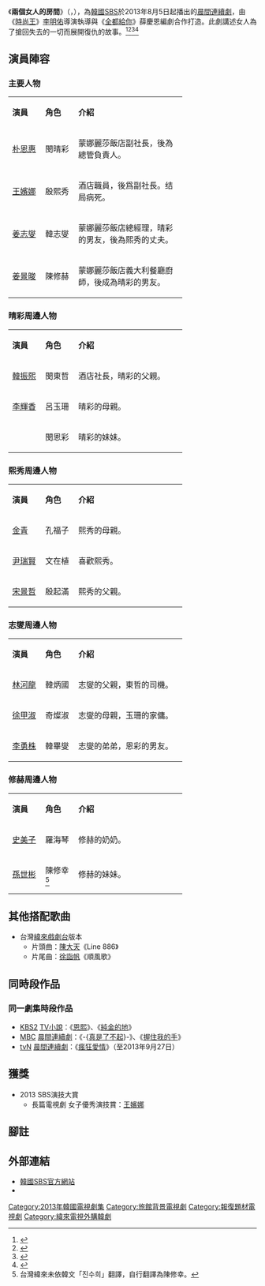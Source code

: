 {{noteTA
|G1=KO TV Show}}
{{Infobox Television
| show_name         = 兩個女人的房間
| original_name      = {{lang|ko|두 여자의 방}}
| image                = [[檔案:Two_Women's_Room.jpg|250px]]
| caption              = 
| genre                = 
| format               = 
| creator              = 
| developer            = 
| writer               = 薛慶恩
| director             = [[李明佑|李明佑]]
| creative_director    = 
| presenter            = 
| starring             = [[朴恩惠|朴恩惠]]、[[王嬪娜|王嬪娜]]、[[姜志燮|姜志燮]]<br />[[姜景晙|姜景晙]] 
| theme_song           = 
| opentheme            =  
| endtheme             = 
| composer             = 
| location             = {{KOR}}
| country              = {{KOR}}
| language             = [[韓語|韓語]]
| num_seasons          = 
| num_episodes         = 119
| list_episodes        = 
| executive_producer   = [[韓正煥|韓正煥]]
| producer             = 
| supervising_producer = 
| editor               = 
| runtime              = 約35分鐘
| company              = 
| distributor          = 
| channel              = [[SBS_(韓國)|SBS]]
| first_run            = {{KOR}}
| first_aired          = {{start date|2013|8|5}}
| last_aired           = {{end date|2014|1|17}}
| related              = 
| website              = http://tv.sbs.co.kr/2rooms/
}}
《'''兩個女人的房間'''》（{{lang-ko|'''두 여자의 방'''}}，{{lang-en|'''Two Women's Room'''}}），為[[韓國|韓國]][[SBS_(韓國)|SBS]]於2013年8月5日起播出的[[SBS晨間連續劇|晨間連續劇]]，由《[[時尚王|時尚王]]》[[李明佑|李明佑]]導演執導與《[[全都給你|全都給你]]》薛慶恩編劇合作打造。此劇講述女人為了搶回失去的一切而展開復仇的故事。<ref>{{Cite web |url=http://www.vop.co.kr/A00000654072.html |title=왕빛나 ‘두 여자의 방’ 출연, 악역 연기 기대 증폭 |accessdate=2013-07-13 |archive-date=2014-01-16 |archive-url=https://web.archive.org/web/20140116131930/http://www.vop.co.kr/A00000654072.html |dead-url=no }}</ref><ref>{{Cite web |url=http://mbn.mk.co.kr/pages/news/newsView.php?news_seq_no=1413363 |title=손세빈 SBS 아침극 ‘두 여자의 방’ 합류 |accessdate=2013-07-13 |archive-date=2014-01-16 |archive-url=https://web.archive.org/web/20140116135634/http://mbn.mk.co.kr/pages/news/newsView.php?news_seq_no=1413363 |dead-url=no }}</ref><ref>{{Cite web |url=http://movie.daum.net/tv/detail/main.do?tvProgramId=63838 |title=두 여자의 방 (2013) |access-date=2013-07-13 |archive-url=https://web.archive.org/web/20140116123549/http://movie.daum.net/tv/detail/main.do?tvProgramId=63838 |archive-date=2014-01-16 |dead-url=yes }}</ref><ref>{{Cite web |url=http://www.yonhapnews.co.kr/entertainment/2013/07/08/1101000000AKR20130708174600005.HTML |title=박은혜, SBS 아침극 '두 여자의 방' 주연 |accessdate=2013-07-13 |archive-date=2014-01-16 |archive-url=https://web.archive.org/web/20140116115809/http://www.yonhapnews.co.kr/entertainment/2013/07/08/1101000000AKR20130708174600005.HTML |dead-url=no }}</ref>

== 演員陣容 ==
=== 主要人物 ===
{| class="wikitable" width="70%" style="text-align:center"
|- style="background:lightskyblue; color:black" align=center
| width="15%" | '''演員''' 
| width="15%" | '''角色'''
| '''介紹'''
|-
|[[朴恩惠|朴恩惠]]||  閔晴彩||align=left|蒙娜麗莎飯店副社長，後為總管負責人。
|-
|[[王嬪娜|王嬪娜]] || 殷熙秀||align=left|酒店職員，後爲副社長。结局病死。
|-
|[[姜志燮|姜志燮]] || 韓志燮||align=left|蒙娜麗莎飯店總經理，晴彩的男友，後為熙秀的丈夫。
|-
|[[姜景晙|姜景晙]] || 陳修赫||align=left|蒙娜麗莎飯店義大利餐廳廚師，後成為晴彩的男友。
|}

=== 晴彩周邊人物 ===
{| class="wikitable" width="70%" style="text-align:center"
|- style="background:lightskyblue; color:black" align=center
| width="15%" | '''演員''' 
| width="15%" | '''角色'''
| '''介紹'''
|-
|[[韓振熙|韓振熙]] || 閔東哲||align=left|酒店社長，晴彩的父親。
|-
|[[李輝香|李輝香]] || 呂玉珊||align=left|晴彩的母親。
|-
|{{link-ko|金多禮|김다예}} || 閔恩彩||align=left|晴彩的妹妹。
|}

=== 熙秀周邊人物 ===
{| class="wikitable" width="70%" style="text-align:center"
|- style="background:lightskyblue; color:black" align=center
| width="15%" | '''演員''' 
| width="15%" | '''角色'''
| '''介紹'''
|-
|[[金青|金青]] || 孔福子||align=left|熙秀的母親。
|-
|[[尹瑞賢|尹瑞賢]] || 文在植||align=left|喜歡熙秀。
|-
|[[宋景哲|宋景哲]]<br>{{small|（特別演出）}} || 殷起滿||align=left|熙秀的父親。
|}

=== 志燮周邊人物 ===
{| class="wikitable" width="70%" style="text-align:center"
|- style="background:lightskyblue; color:black" align=center
| width="15%" | '''演員''' 
| width="15%" | '''角色'''
| '''介紹'''
|-
|[[林河龍|林河龍]] || 韓炳國||align=left|志燮的父親，東哲的司機。
|-
|[[徐甲淑|徐甲淑]] || 奇燦淑||align=left|志燮的母親，玉珊的家傭。
|-
|[[李勇株|李勇株]] || 韓畢燮||align=left|志燮的弟弟，恩彩的男友。
|}

=== 修赫周邊人物 ===
{| class="wikitable" width="70%" style="text-align:center"
|- style="background:lightskyblue; color:black" align=center
| width="15%" | '''演員''' 
| width="15%" | '''角色'''
| '''介紹'''
|-
|[[史美子|史美子]] || 羅海琴||align=left|修赫的奶奶。
|-
|[[孫世彬|孫世彬]] || 陳修幸<ref>台灣緯來未依韓文「진수희」翻譯，自行翻譯為陳修幸。</ref>||align=left|修赫的妹妹。
|}

== 其他搭配歌曲 ==
*台灣[[緯來戲劇台|緯來戲劇台]]版本
**片頭曲：[[陳大天|陳大天]]《Line 886》
**片尾曲：[[徐詣帆|徐詣帆]]《順風歌》

== 同時段作品 ==
=== 同一劇集時段作品 ===
*[[KBS第2頻道|KBS2]] [[KBS_TV小說|TV小說]]：《[[恩熙|恩熙]]》、《[[純金的地|純金的地]]》
*[[文化廣播_(韓國)|MBC]] [[MBC晨間連續劇|晨間連續劇]]：《-{[[真是了不起|真是了不起]]}-》、《[[握住我的手|握住我的手]]》
*[[tvN|tvN]] [[TvN晨間連續劇|晨間連續劇]]：《[[瘋狂愛情|瘋狂愛情]]》（至2013年9月27日）

== 獲獎 ==
*2013 SBS演技大賞
**長篇電視劇 女子優秀演技賞：[[王嬪娜|王嬪娜]]

== 腳註 ==
{{Reflist}}

== 外部連結 ==
*[http://tv.sbs.co.kr/2rooms/ 韓國SBS官方網站]{{Wayback|url=http://tv.sbs.co.kr/2rooms/ |date=20130831145731 }}{{ko}}
*{{official|http://drama.videoland.com.tw/channel/20140601/default.htm |台灣緯來戲劇台}}{{zh-tw}}

{{電視節目的變遷
|電視台= {{KOR}} [[SBS_(韓國)|SBS]]
|播放檔次= [[SBS晨間連續劇|晨間劇]]
|節目名稱= 兩個女人的房間<br />（2013年8月5日 - 2014年1月17日）
|上一節目= [[你的女人|你的女人]]<br />（2013年2月18日 - 2013年8月2日）
|下一節目= [[只屬於我的你|只屬於我的你]]<br />（2014年1月20日 - 2014年7月18日）
}}
{{電視節目的變遷
|電視台= {{TWN}} [[緯來戲劇台|緯來戲劇台]]
|播放檔次= 星期一至五 20:00 - 22:00
|節目名稱= 兩個女人的房間<br />（2014年6月30日 - 2014年9月9日）
|上一節目= [[你的女人|你的女人]]<br />（2014年4月21日 - 2014年6月29日）
|下一節目= [[最佳李純信|王牌大明星]]<br />（2014年9月10日 - 2014年10月31日）
}}
{{SBS晨間連續劇}}
{{2014年台灣播出之韓劇}}

{{DEFAULTSORT:Doo Yeojaeui Bang}}
[[Category:2013年韓國電視劇集|Category:2013年韓國電視劇集]]
[[Category:旅館背景電視劇|Category:旅館背景電視劇]]
[[Category:報復題材電視劇|Category:報復題材電視劇]]
[[Category:緯來電視外購韓劇|Category:緯來電視外購韓劇]]